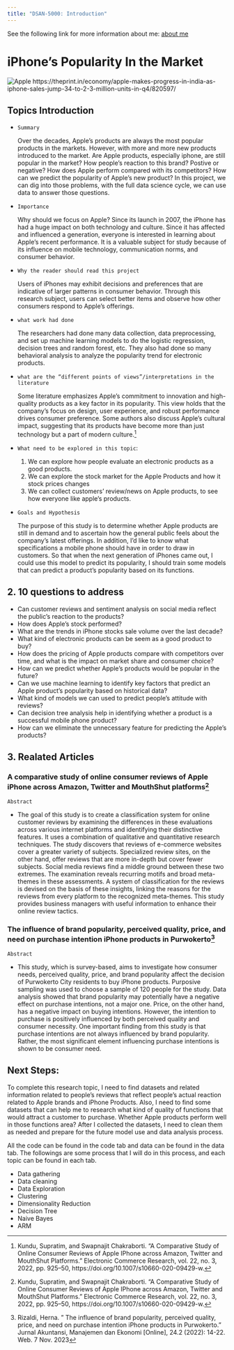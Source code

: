 ```yaml
---
title: "DSAN-5000: Introduction"
---
```


See the following link for more information about me: [about me](../../index.html)

# iPhone's Popularity In the Market

![ Apple](images/Apple-logo.png)
https://theprint.in/economy/apple-makes-progress-in-india-as-iphone-sales-jump-34-to-2-3-million-units-in-q4/820597/ 

## Topics Introduction
* `Summary`
  
   Over the decades, Apple's products are always the most popular products in the markets. However, with more and more new products introduced to the market. Are Apple products, especially iphone, are still popular in the market? How people's reaction to this brand? Postive or negative? How does Apple perform compared with its competitors? How can we predict the popularity of Apple's new product? In this project, we can dig into those problems, with the full data science cycle, we can use data to answer those questions.

* `Importance`
  
   Why should we focus on Apple? 
   Since its launch in 2007, the iPhone has had a huge impact on both technology and culture. Since it has affected and influenced a generation, everyone is interested in learning about Apple's recent performance. It is a valuable subject for study because of its influence on mobile technology, communication norms, and consumer behavior.
* `Why the reader should read this project`

   Users of iPhones may exhibit decisions and preferences that are indicative of larger patterns in consumer behavior. Through this research subject, users can select better items and observe how other consumers respond to Apple's offerings.

* `what work had done`
  
   The researchers had done many data collection, data preprocessing, and set up machine learning models to do the logistic regression, decision trees and random forest, etc. They also had done so many behavioral analysis to analyze the popularity trend for electronic products.
* `what are the “different points of views”/interpretations in the literature`
  
  Some literature emphasizes Apple's commitment to innovation and high-quality products as a key factor in its popularity. This view holds that the company's focus on design, user experience, and robust performance drives consumer preference. Some authors also discuss Apple's cultural impact, suggesting that its products have become more than just technology but a part of modern culture.[^1] 

* `What need to be explored in this topic`: 
  
  1. We can explore how people evaluate an electronic products as a good products.
  2. We can explore the stock market for the Apple Products and how it stock prices changes
  3. We can collect customers' review/news on Apple products, to see how everyone like apple's products.

* `Goals and Hypothesis`
  
   The purpose of this study is to determine whether Apple products are still in demand and to ascertain how the general public feels about the company's latest offerings. In addition, I'd like to know what specifications a mobile phone should have in order to draw in customers. So that when the next generation of iPhones came out, I could use this model to predict its popularity, I should train some models that can predict a product's popularity based on its functions.

## 2. 10 questions to address
* Can customer reviews and sentiment analysis on social media reflect the public's reaction to the products?
* How does Apple's stock performed?
* What are the trends in iPhone stocks sale volume over the last decade? 
* What kind of electronic products can be seem as a good product to buy?
* How does the pricing of Apple products compare with competitors over time, and what is the impact on market share and consumer choice?
* How can we predict whether Apple's products would be popular in the future?
* Can we use machine learning to identify key factors that predict an Apple product's popularity based on historical data?
* What kind of models we can used to predict people's attitude with reviews?
* Can decision tree analysis help in identifying whether a product is a successful mobile phone product?
* How can we eliminate the unnecessary feature for predicting the Apple's products?




## 3. Realated Articles
### A comparative study of online consumer reviews of Apple iPhone across Amazon, Twitter and MouthShut platforms[^1] 
[^1]: Kundu, Supratim, and Swapnajit Chakraborti. “A Comparative Study of Online Consumer Reviews of Apple IPhone across Amazon, Twitter and MouthShut Platforms.” Electronic Commerce Research, vol. 22, no. 3, 2022, pp. 925–50, https://doi.org/10.1007/s10660-020-09429-w.

`Abstract`

* The goal of this study is to create a classification system for online customer reviews by examining the differences in these evaluations across various internet platforms and identifying their distinctive features. It uses a combination of qualitative and quantitative research techniques. The study discovers that reviews of e-commerce websites cover a greater variety of subjects. Specialized review sites, on the other hand, offer reviews that are more in-depth but cover fewer subjects. Social media reviews find a middle ground between these two extremes. The examination reveals recurring motifs and broad meta-themes in these assessments. A system of classification for the reviews is devised on the basis of these insights, linking the reasons for the reviews from every platform to the recognized meta-themes. This study provides business managers with useful information to enhance their online review tactics.

### The influence of brand popularity, perceived quality, price, and need on purchase intention iPhone products in Purwokerto[^2]
[^2]: Rizaldi, Herna. " The influence of brand popularity, perceived quality, price, and need on purchase intention iPhone products in Purwokerto." Jurnal Akuntansi, Manajemen dan Ekonomi [Online], 24.2 (2022): 14-22. Web. 7 Nov. 2023

`Abstract`

* This study, which is survey-based, aims to investigate how consumer needs, perceived quality, price, and brand popularity affect the decision of Purwokerto City residents to buy iPhone products. Purposive sampling was used to choose a sample of 120 people for the study. Data analysis showed that brand popularity may potentially have a negative effect on purchase intentions, not a major one. Price, on the other hand, has a negative impact on buying intentions. However, the intention to purchase is positively influenced by both perceived quality and consumer necessity. One important finding from this study is that purchase intentions are not always influenced by brand popularity. Rather, the most significant element influencing purchase intentions is shown to be consumer need.

## Next Steps:
To complete this research topic, I need to find datasets and related information related to people's reviews that reflect people's actual reaction related to Apple brands and iPhone Products. Also, I need to find some datasets that can help me to research what kind of quality of functions that would attract a customer to purchase. Whether Apple products perform well in those functions area? After I collected the datasets, I need to clean them as needed and prepare for the future model use and data analysis process.

All the code can be found in the code tab and data can be found in the data tab. The followings are some process that I will do in this process, and each topic can be found in each tab. 

* Data gathering
* Data cleaning
* Data Exploration
* Clustering
* Dimensionality Reduction
* Decision Tree
* Naive Bayes
* ARM
